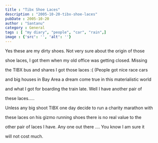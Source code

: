 ```yaml
---
title : "Tibx Shoe Laces"
description : "2005-10-20-tibx-shoe-laces"
pubDate : 2005-10-20
author : "Santanu"
category : General
tags : [ "my diary", "people", "car", "rain",]
image : {'src': '', 'alt': ''}
---
```






Yes these are my dirty shoes. Not very sure about the origin of those

shoe laces, I got them when my old office was getting closed. Missing

the TIBX bus and shares I got those laces :( (People got nice race cars

and big houses in Bay Area a dream come true in this materialistic world

and what I got for boarding the train late. Well I have another pair of

these laces…..



  



Unless any big shoot TIBX one day decide to run a charity marathon with

these laces on his gizmo running shoes there is no real value to the

other pair of laces I have. Any one out there …. You know I am sure it

will not cost much.

